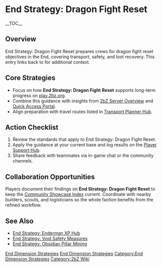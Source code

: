 {{Short description|End Strategy: Dragon Fight Reset prepares crews for dragon fight reset objectives in the End, covering transport, safety, and loot recovery}}
= End Strategy: Dragon Fight Reset =
{{2bZ Navbox}}
__TOC__

== Overview ==
End Strategy: Dragon Fight Reset prepares crews for dragon fight reset objectives in the
End, covering transport, safety, and loot recovery. This entry links back to
[[Category:End Dimension Strategies|End Dimension Strategies]] for additional context.

== Core Strategies ==
* Focus on how '''End Strategy: Dragon Fight Reset''' supports long-term progress on [[play.2bz.org]].
* Combine this guidance with insights from [[2bZ Server Overview]] and [[Quick Access Portal]].
* Align preparation with travel routes listed in [[Transport Planner Hub]].

== Action Checklist ==
# Review the [[Category:End Dimension Strategies|End Dimension Strategies]] standards that apply to End Strategy: Dragon Fight Reset.
# Apply the guidance at your current base and log results on the [[Player Support Hub]].
# Share feedback with teammates via in-game chat or the community channels.

== Collaboration Opportunities ==
Players document their findings on '''End Strategy: Dragon Fight Reset''' to keep the
[[Community Showcase Index]] current. Coordinate with nearby builders, scouts, and
logisticians so the whole faction benefits from the refined workflow.

== See Also ==
* [[End Strategy: Enderman XP Hub]]
* [[End Strategy: Void Safety Measures]]
* [[End Strategy: Obsidian Pillar Mining]]

[[Category:End Dimension Strategies]]
[[Category:2bZ Wiki]]
